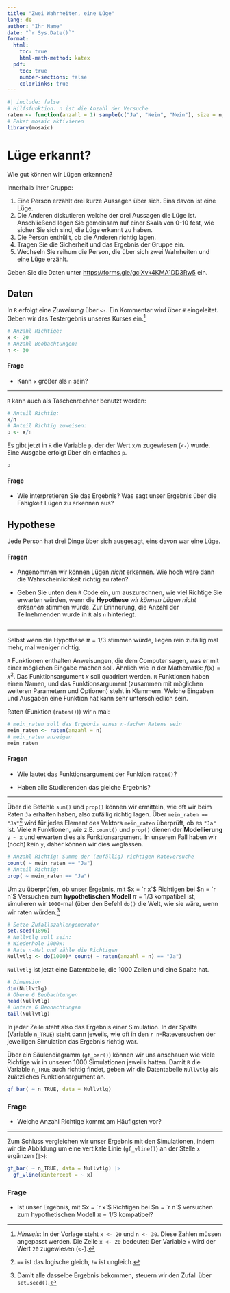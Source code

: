 ```yaml
---
title: "Zwei Wahrheiten, eine Lüge"
lang: de
author: "Ihr Name"
date: "`r Sys.Date()`"
format: 
  html:
    toc: true
    html-math-method: katex
  pdf:
    toc: true
    number-sections: false
    colorlinks: true 
---
```


```r
#| include: false
# Hilfsfunktion. n ist die Anzahl der Versuche
raten <- function(anzahl = 1) sample(c("Ja", "Nein", "Nein"), size = n, replace = TRUE)
# Paket mosaic aktivieren
library(mosaic)
```

# Lüge erkannt?

Wie gut können wir Lügen erkennen?

Innerhalb Ihrer Gruppe:

1. Eine Person erzählt drei kurze Aussagen über sich. Eins davon ist eine Lüge.
2. Die Anderen diskutieren welche der drei Aussagen die Lüge ist. Anschließend legen Sie gemeinsam auf einer Skala von 0-10 fest, wie sicher Sie sich sind, die Lüge erkannt zu haben.
3. Die Person enthüllt, ob die Anderen richtig lagen.
4. Tragen Sie die Sicherheit und das Ergebnis der Gruppe ein.
5. Wechseln Sie reihum die Person, die über sich zwei Wahrheiten und eine Lüge erzählt.

Geben Sie die Daten unter [https://forms.gle/gciXvk4KMA1DD3Rw5](https://forms.gle/gciXvk4KMA1DD3Rw5) ein. 


## Daten

In `R` erfolgt eine *Zuweisung* über `<-`. Ein Kommentar wird über `#` eingeleitet. Geben wir das Testergebnis unseres Kurses ein.^[*Hinweis*: In der Vorlage steht `x <- 20` und `n <- 30`. Diese Zahlen müssen angepasst werden. Die Zeile `x <- 20` bedeutet: Der Variable `x` wird der Wert `20` zugewiesen (`<-`).]

```r
# Anzahl Richtige:
x <- 20
# Anzahl Beobachtungen:
n <- 30
```

#### Frage

- Kann `x` größer als `n` sein?

***

`R` kann auch als Taschenrechner benutzt werden:

```r
# Anteil Richtig:
x/n
# Anteil Richtig zuweisen:
p <- x/n
```

Es gibt jetzt in `R` die Variable `p`, der der Wert `x/n` zugewiesen (`<-`) wurde. Eine Ausgabe erfolgt über ein einfaches `p`.

```r
p
```


#### Frage

- Wie interpretieren Sie das Ergebnis? Was sagt unser Ergebnis über die Fähigkeit Lügen zu erkennen aus?

## Hypothese

Jede Person hat drei Dinge über sich ausgesagt, eins davon war eine Lüge. 

#### Fragen

- Angenommen wir können Lügen *nicht* erkennen. Wie hoch wäre dann die Wahrscheinlichkeit richtig zu raten?

- Geben Sie unten den `R` Code ein, um auszurechnen, wie viel Richtige Sie erwarten würden, wenn die **Hypothese** *wir können Lügen nicht erkennen* stimmen würde. Zur Erinnerung, die Anzahl der Teilnehmenden wurde in `R` als `n` hinterlegt.

```r

```

***

Selbst wenn die Hypothese $\pi = 1/3$ stimmen würde, liegen rein zufällig mal mehr, mal weniger richtig.

`R` Funktionen enthalten Anweisungen, die dem Computer sagen, was er mit einer möglichen Eingabe machen soll. Ähnlich wie in der Mathematik: $f(x)=x^2$. Das Funktionsargument $x$ soll quadriert werden. `R` Funktionen haben einen Namen, und das Funktionsargument (zusammen mit möglichen weiteren Parametern und Optionen) steht in Klammern. Welche Eingaben und Ausgaben eine Funktion hat kann sehr unterschiedlich sein.

Raten (Funktion (`raten()`)) wir `n` mal:

```r
# mein_raten soll das Ergebnis eines n-fachen Ratens sein
mein_raten <- raten(anzahl = n)
# mein_raten anzeigen
mein_raten
```

#### Fragen

- Wie lautet das Funktionsargument der Funktion `raten()`?

- Haben alle Studierenden das gleiche Ergebnis?

***

Über die Befehle `sum()` und `prop()` können wir ermitteln, wie oft wir beim Raten `Ja` erhalten haben, also zufällig richtig lagen. Über `mein_raten == "Ja"`^[`==` ist das logische gleich, `!=` ist ungleich.] wird für jedes Element des Vektors `mein_raten` überprüft, ob es `"Ja"` ist. Viele `R` Funktionen, wie z.B. `count()` und `prop()` dienen der **Modellierung** `y ~ x` und erwarten dies als Funktionsargument. In unserem Fall haben wir (noch) kein `y`, daher können wir dies weglassen.

```r
# Anzahl Richtig: Summe der (zufällig) richtigen Rateversuche 
count( ~ mein_raten == "Ja")
# Anteil Richtig:
prop( ~ mein_raten == "Ja")
```


Um zu überprüfen, ob unser Ergebnis, mit $x = `r x`$ Richtigen bei $n = `r n`$ Versuchen zum **hypothetischen Modell** $\pi=1/3$ kompatibel ist, simulieren wir `1000`-mal (über den Befehl `do()` die Welt, wie sie wäre, wenn wir raten würden.^[Damit alle dasselbe Ergebnis bekommen, steuern wir den Zufall über `set.seed()`.]

```r
# Setze Zufallszahlengenerator
set.seed(1896)
# Nullvtlg soll sein: 
# Wiederhole 1000x: 
# Rate n-Mal und zähle die Richtigen
Nullvtlg <- do(1000)* count( ~ raten(anzahl = n) == "Ja")
```

`Nullvtlg` ist jetzt eine Datentabelle, die 1000 Zeilen und eine Spalte hat.

```r
# Dimension
dim(Nullvtlg)
# Obere 6 Beobachtungen
head(Nullvtlg)
# Untere 6 Beonachtungen
tail(Nullvtlg)
```

In jeder Zeile steht also das Ergebnis einer Simulation. In der Spalte (Variable `n_TRUE`) steht dann jeweils, wie oft in den `r n`-Rateversuchen der jeweiligen Simulation das Ergebnis richtig war. 

Über ein Säulendiagramm (`gf_bar()`) können wir uns anschauen wie viele Richtige wir in unseren 1000 Simulationen jeweils hatten. Damit `R` die Variable `n_TRUE` auch richtig findet, geben wir die Datentabelle `Nullvtlg` als zuätzliches Funktionsargument an.

```r
gf_bar( ~ n_TRUE, data = Nullvtlg)
```

### Frage

- Welche Anzahl Richtige kommt am Häufigsten vor?

***

Zum Schluss vergleichen wir unser Ergebnis mit den Simulationen, indem wir die Abbildung um eine vertikale Linie (`gf_vline()`) an der Stelle `x` ergänzen (`|>`):

```r
gf_bar( ~ n_TRUE, data = Nullvtlg) |>
  gf_vline(xintercept = ~ x)
```

### Frage

- Ist unser Ergebnis, mit $x = `r x`$ Richtigen bei $n = `r n`$ versuchen zum hypothetischen Modell $\pi=1/3$ kompatibel?

